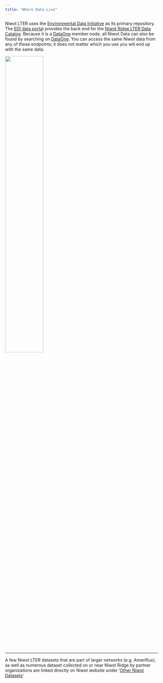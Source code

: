 ```yaml
---
title: "Where Data Live"
---
```


Niwot LTER uses the [Environmental Data Initiative](https://edirepository.org/) as its primary repository. The [EDI data porta](https://portal.edirepository.org/nis/home.jsp)l provides the back end for the [Niwot Ridge LTER Data Catalog](https://nwt.lternet.edu/data-catalog). Because it is a [DataOne](https://www.dataone.org/) member node, all Niwot Data can also be found by searching on [DataOne](https://search.dataone.org/data). You can access the same Niwot data from any of these endpoints; it does not matter which you use you will end up with the same data. 

![](figures/catalogs_overview.jpg){width="50%"}

------------------------------------------------------------------------

A few Niwot LTER datasets that are part of larger networks (e.g. Ameriflux), as well as numerous dataset collected on or near Niwot Ridge by partner organizations are linked directly on Niwot website under '[Other Niwot Datasets](https://nwt.lternet.edu/other-niwot-datasets)'
